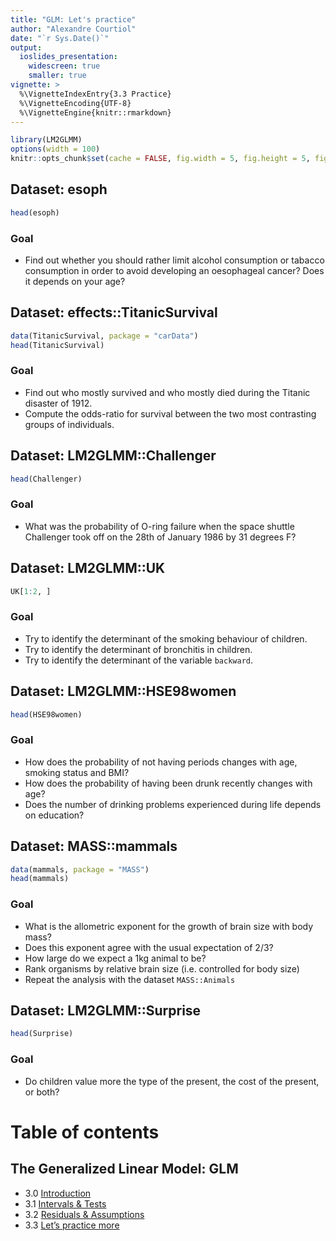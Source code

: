 ```yaml
---
title: "GLM: Let's practice"
author: "Alexandre Courtiol"
date: "`r Sys.Date()`"
output:
  ioslides_presentation:
    widescreen: true
    smaller: true
vignette: >
  %\VignetteIndexEntry{3.3 Practice}
  %\VignetteEncoding{UTF-8}
  %\VignetteEngine{knitr::rmarkdown}
---
```


```r
library(LM2GLMM)
options(width = 100)
knitr::opts_chunk$set(cache = FALSE, fig.width = 5, fig.height = 5, fig.align = "center")
```

## Dataset: esoph

```r
head(esoph)
```

### Goal

* Find out whether you should rather limit alcohol consumption or tabacco consumption in order to avoid developing an oesophageal cancer? Does it depends on your age?


## Dataset: effects::TitanicSurvival

```r
data(TitanicSurvival, package = "carData")
head(TitanicSurvival)
```

### Goal

* Find out who mostly survived and who mostly died during the Titanic disaster of 1912.
* Compute the odds-ratio for survival between the two most contrasting groups of individuals. 


## Dataset: LM2GLMM::Challenger

```r
head(Challenger)
```

### Goal

* What was the probability of O-ring failure when the space shuttle Challenger took off on the 28th of January 1986 by 31 degrees F?


## Dataset: LM2GLMM::UK

```r
UK[1:2, ]
```

### Goal

* Try to identify the determinant of the smoking behaviour of children.
* Try to identify the determinant of bronchitis in children.
* Try to identify the determinant of the variable ```backward```.


## Dataset: LM2GLMM::HSE98women

```r
head(HSE98women)
```

### Goal

* How does the probability of not having periods changes with age, smoking status and BMI?
* How does the probability of having been drunk recently changes with age?
* Does the number of drinking problems experienced during life depends on education?


## Dataset: MASS::mammals

```r
data(mammals, package = "MASS")
head(mammals)
```

### Goal

* What is the allometric exponent for the growth of brain size with body mass?
* Does this exponent agree with the usual expectation of 2/3?
* How large do we expect a 1kg animal to be?
* Rank organisms by relative brain size (i.e. controlled for body size)
* Repeat the analysis with the dataset ```MASS::Animals```

## Dataset: LM2GLMM::Surprise

```r
head(Surprise)
```

### Goal

* Do children value more the type of the present, the cost of the present, or both?


# Table of contents

## The Generalized Linear Model: GLM

* 3.0 [Introduction](./GLM_intro.html)
* 3.1 [Intervals & Tests](./GLM_intervals.html)
* 3.2 [Residuals & Assumptions](./GLM_assumptions.html)
* 3.3 [Let's practice more](./GLM_practice.html)
